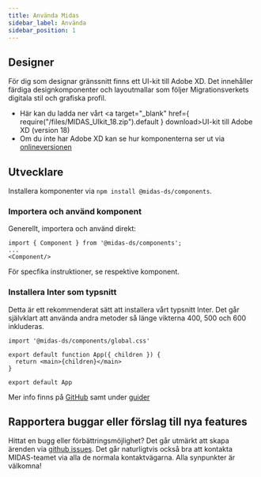 ```yaml
---
title: Använda Midas
sidebar_label: Använda
sidebar_position: 1
---
```


## Designer

För dig som designar gränssnitt finns ett UI-kit till Adobe XD. Det innehåller färdiga designkomponenter och layoutmallar som följer Migrationsverkets digitala stil och grafiska profil.

- Här kan du ladda ner vårt <a target="\_blank" href={ require("/files/MIDAS_UIkit_18.zip").default } download>UI-kit till Adobe XD (version 18)</a>
- Om du inte har Adobe XD kan se hur komponenterna ser ut via [onlineversionen](https://xd.adobe.com/view/19ee678e-87b0-48e5-bb4c-824ed3ca541e-4cbd/)

## Utvecklare

Installera komponenter via `npm install @midas-ds/components`.

### Importera och använd komponent

Generellt, importera och använd direkt:

```tsx
import { Component } from '@midas-ds/components';
...
<Component/>
```

För specfika instruktioner, se respektive komponent.

### Installera Inter som typsnitt

Detta är ett rekommenderat sätt att installera vårt typsnitt Inter. Det går självklart att använda andra metoder så länge vikterna 400, 500 och 600 inkluderas.

```tsx {1} title="App.tsx (rootfilen i din app)"
import '@midas-ds/components/global.css'

export default function App({ children }) {
  return <main>{children}</main>
}

export default App
```

Mer info finns på [GitHub](https://github.com/migrationsverket/midas) samt under [guider](/dev/common-issues)

## Rapportera buggar eller förslag till nya features

Hittat en bugg eller förbättringsmöjlighet? Det går utmärkt att skapa ärenden via [github issues](https://github.com/migrationsverket/midas/issues).
Det går naturligtvis också bra att kontakta MIDAS-teamet via alla de normala kontaktvägarna. Alla synpunkter är välkomna!
